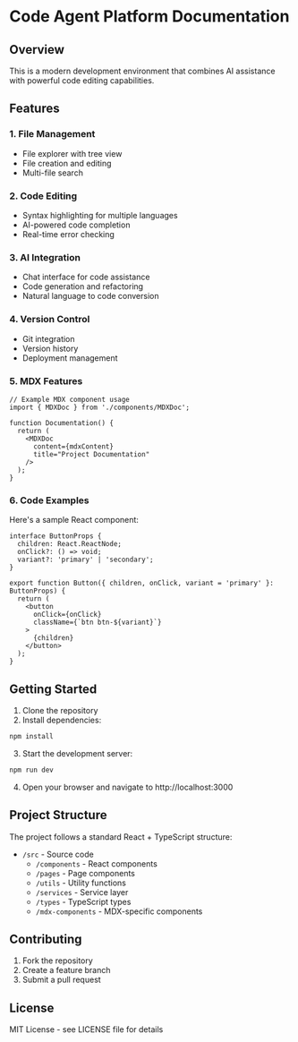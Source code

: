 # Code Agent Platform Documentation

## Overview

This is a modern development environment that combines AI assistance with powerful code editing capabilities.

## Features

### 1. File Management
- File explorer with tree view
- File creation and editing
- Multi-file search

### 2. Code Editing
- Syntax highlighting for multiple languages
- AI-powered code completion
- Real-time error checking

### 3. AI Integration
- Chat interface for code assistance
- Code generation and refactoring
- Natural language to code conversion

### 4. Version Control
- Git integration
- Version history
- Deployment management

### 5. MDX Features

```tsx
// Example MDX component usage
import { MDXDoc } from './components/MDXDoc';

function Documentation() {
  return (
    <MDXDoc
      content={mdxContent}
      title="Project Documentation"
    />
  );
}
```

### 6. Code Examples

Here's a sample React component:

```tsx project="demo" file="Button.tsx" type="react"
interface ButtonProps {
  children: React.ReactNode;
  onClick?: () => void;
  variant?: 'primary' | 'secondary';
}

export function Button({ children, onClick, variant = 'primary' }: ButtonProps) {
  return (
    <button
      onClick={onClick}
      className={`btn btn-${variant}`}
    >
      {children}
    </button>
  );
}
```

## Getting Started

1. Clone the repository
2. Install dependencies:
```bash
npm install
```

3. Start the development server:
```bash
npm run dev
```

4. Open your browser and navigate to http://localhost:3000

## Project Structure

The project follows a standard React + TypeScript structure:

- `/src` - Source code
  - `/components` - React components
  - `/pages` - Page components
  - `/utils` - Utility functions
  - `/services` - Service layer
  - `/types` - TypeScript types
  - `/mdx-components` - MDX-specific components

## Contributing

1. Fork the repository
2. Create a feature branch
3. Submit a pull request

## License

MIT License - see LICENSE file for details
